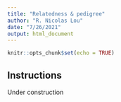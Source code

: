 ```yaml
---
title: "Relatedness & pedigree"
author: "R. Nicolas Lou"
date: "7/26/2021"
output: html_document
---
```


```r
knitr::opts_chunk$set(echo = TRUE)
```

## Instructions

Under construction